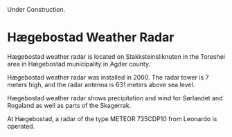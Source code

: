 
<Callout type="warning" emoji="⚠️">
  Under Construction.
</Callout>

# Hægebostad Weather Radar

Hægebostad weather radar is located on Stakksteinsliknuten in the Toreshei area in Hægebostad municipality in Agder county.

Hægebostad weather radar was installed in 2000. The radar tower is 7 meters high, and the radar antenna is 631 meters above sea level.

Hægebostad weather radar shows precipitation and wind for Sørlandet and Rogaland as well as parts of the Skagerrak.

At Hægebostad, a radar of the type METEOR 735CDP10 from Leonardo is operated.
